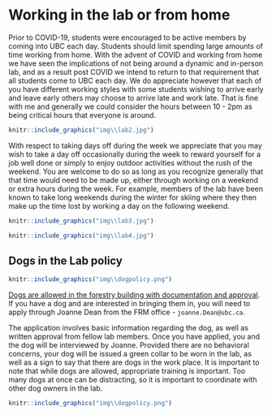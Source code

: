 # Working in the lab or from home {-#working}

Prior to COVID-19, students were encouraged to be active members by coming into UBC each day. Students should limit spending large amounts of time working from home. With the advent of COVID and working from home we have seen the implications of not being around a dynamic and in-person lab, and as a result post COVID we intend to return to that requirement that all students come to UBC each day. We do appreciate however that each of you have different working styles with some students wishing to arrive early and leave early others may choose to arrive late and work late. That is fine with me and generally we could consider the hours between 10 - 2pm as being critical hours that everyone is around.

```r
knitr::include_graphics("img\\lab2.jpg")
```

With respect to taking days off during the week we appreciate that you may wish to take a day off occasionally during the week to reward yourself for a job well done or simply to enjoy outdoor activities without the rush of the weekend. You are welcome to do so as long as you recognize generally that that time would need to be made up, either through working on a weekend or extra hours during the week. For example, members of the lab have been known to take long weekends during the winter for skiing where they then make up the time lost by working a day on the following weekend.

```r
knitr::include_graphics("img\\lab3.jpg")
```

```r
knitr::include_graphics("img\\lab4.jpg")
```

## Dogs in the Lab policy {-#dogs}

```r
knitr::include_graphics("img\\dogpolicy.png")
```

[Dogs are allowed in the forestry building with documentation and approval](https://safety.forestry.ubc.ca/dogs-in-the-workplace/). If you have a dog and are interested in bringing them in, you will need to apply through Joanne Dean from the FRM office - `joanne.Dean@ubc.ca`.

The application involves basic information regarding the dog, as well as written approval from fellow lab members. Once you have applied, you and the dog will be interviewed by Joanne. Provided there are no behavioral concerns, your dog will be issued a green collar to be worn in the lab, as well as a sign to say that there are dogs in the work place. It is important to note that while dogs are allowed, appropriate training is important. Too many dogs at once can be distracting, so it is important to coordinate with other dog owners in the lab.

```r
knitr::include_graphics("img\\dogpolicy.png")
```

